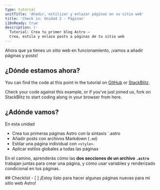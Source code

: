 ```yaml
---
type: tutorial
unitTitle: 'Añadir, estilizar y enlazar páginas en su sitio web'
title: 'Check in: Unidad 2 - Páginas'
i18nReady: true
description: |-
  Tutorial: Crea tu primer blog Astro —
  Crea, estila y enlaza posts a páginas de tu sitio web
---
```



Ahora que ya tienes un sitio web en funcionamiento, ¡vamos a añadir páginas y posts!

## ¿Dónde estamos ahora?

You can find the code at this point in the tutorial on [GitHub](https://github.com/withastro/blog-tutorial-demo/tree/unit-2/start) or
[StackBlitz](https://stackblitz.com/github/withastro/blog-tutorial-demo/tree/unit-2/start?file=src/pages/index.astro).

Check your code against this example, or if you've just joined us, fork on StackBlitz to start coding along in your browser from here.

## ¿Adónde vamos?

En esta unidad
- Crea tus primeras páginas Astro con la sintaxis `.astro
- Añadir posts con archivos Markdown (`.md`)
- Estilar una página individual con `<style>`.
- Aplicar estilos globales a todas las páginas

En el camino, aprenderás cómo las **dos secciones de un archivo `.astro`** trabajan juntas para crear una página, y cómo usar variables y renderizado condicional en tus páginas.

<Box icon="check-list">
## Checklist

<Checklist>
- [ ] ¡Estoy listo para hacer algunas páginas nuevas para mi sitio web Astro!
</Checklist>
</Box>
